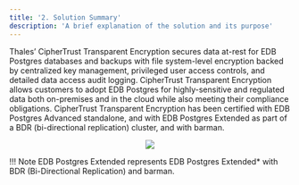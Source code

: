 ```yaml
---
title: '2. Solution Summary'
description: 'A brief explanation of the solution and its purpose'
---
```



Thales’ CipherTrust Transparent Encryption secures data at-rest for EDB Postgres databases and backups
with file system-level encryption backed by centralized key management, privileged user access controls, and
detailed data access audit logging. CipherTrust Transparent Encryption allows customers to adopt EDB Postgres
for highly-sensitive and regulated data both on-premises and in the cloud while also meeting their compliance
obligations. CipherTrust Transparent Encryption has been certified with EDB Postgres Advanced standalone,
and with EDB Postgres Extended as part of a BDR (bi-directional replication) cluster, and with barman.

<p align="center">
  <img  src="Images/SolutionSummary.jpg.png">
</p>



!!! Note
    EDB Postgres Extended represents EDB Postgres Extended* with BDR (Bi-Directional Replication) and barman.
